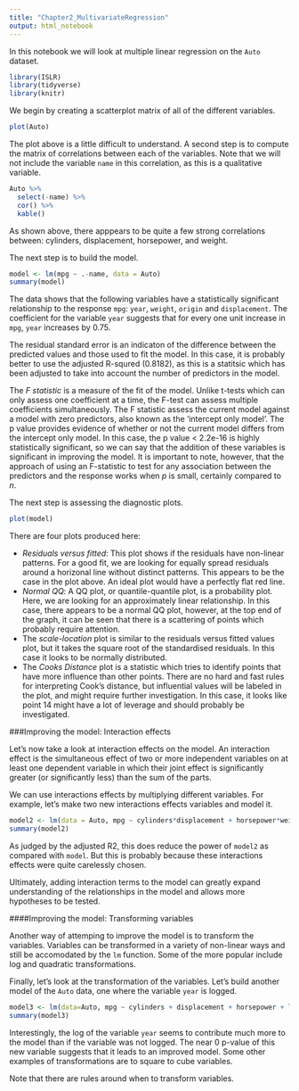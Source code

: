 ```yaml
---
title: "Chapter2_MultivariateRegression"
output: html_notebook
---
```


In this notebook we will look at multiple linear regression on the `Auto` dataset.

```r
library(ISLR)
library(tidyverse)
library(knitr)
```

We begin by creating a scatterplot matrix of all of the different variables.

```r
plot(Auto)
```

The plot above is a little difficult to understand. A second step is to compute the matrix of correlations between each of the variables. Note that we will not include the variable `name` in this correlation, as this is a qualitative variable.

```r
Auto %>%
  select(-name) %>%
  cor() %>%
  kable()
```

As shown above, there apppears to be quite a few strong correlations between: cylinders, displacement, horsepower, and weight.

The next step is to build the model.

```r
model <- lm(mpg ~ .-name, data = Auto)
summary(model)
```

The data shows that the following variables have a statistically significant relationship to the response `mpg`: `year`, `weight`, `origin` and `displacement`. The coefficient for the variable `year` suggests that for every one unit increase in `mpg`, `year` increases by 0.75.

The residual standard error is an indicaton of the difference between the predicted values and those used to fit the model. In this case, it is probably better to use the adjusted R-squred (0.8182), as this is a statitsic which has been adjusted to take into account the number of predictors in the model.

The _F statistic_ is a measure of the fit of the model. Unlike t-tests which can only assess one coefficient at a time, the F-test can assess multiple coefficients simultaneously. The F statistic assess the current model against a model with zero predictors, also known as the 'intercept only model'. The p value provides evidence of whether or not the current model differs from the intercept only model.  In this case, the p value < 2.2e-16 is highly statistically significant, so we can say that the addition of these variables is significant in improving the model. It is important to note, however, that the approach of using an F-statistic to test for any association between the predictors and the response works when _p_ is small, certainly compared to _n_.

The next step is assessing the diagnostic plots.  

```r
plot(model)
```

There are four plots produced here:

- *Residuals versus fitted*: This plot shows if the residuals have non-linear patterns. For a good fit, we are looking for equally spread residuals around a horizonal line without distinct patterns. This appears to be the case in the plot above. An ideal plot would have a perfectly flat red line.
- *Normal QQ*: A QQ plot, or quantile-quantile plot, is a probability plot. Here, we are looking for an approximately linear relationship. In this case, there appears to be a normal QQ plot, however, at the top end of the graph, it can be seen that there is a scattering of points which probably require attention.
- The *scale-location* plot is similar to the residuals versus fitted values plot, but it takes the square root of the standardised residuals. In this case it looks to be normally distributed.
- The *Cooks Distance* plot is a statistic which tries to identify points that have more influence than other points. There are no hard and fast rules for interpreting Cook's distance, but influential values will be labeled in the plot, and might require further investigation. In this case, it looks like point 14 might have a lot of leverage and should probably be investigated.

###Improving the model: Interaction effects

Let's now take a look at interaction effects on the model. An interaction effect is the simultaneous effect of two or more independent variables on at least one dependent variable in which their joint effect is significantly greater (or significantly less) than the sum of the parts.

We can use interactions effects by multiplying different variables. For example, let's make two new interactions effects variables and model it.

```r
model2 <- lm(data = Auto, mpg ~ cylinders*displacement + horsepower*weight)
summary(model2)
```

As judged by the adjusted R2, this does reduce the power of `model2` as compared with `model`. But this is probably because these interactions effects were quite carelessly chosen.

Ultimately, adding interaction terms to the model can greatly expand understanding of the relationships in the model and allows more hypotheses to be tested. 

####Improving the model: Transforming variables

Another way of attemping to improve the model is to transform the variables. Variables can be transformed in a variety of non-linear ways and still be accomodated by the `lm` function. Some of the more popular include log and quadratic transformations.

Finally, let's look at the transformation of the variables. Let's build another model of the `Auto` data, one where the variable `year` is logged.

```r
model3 <- lm(data=Auto, mpg ~ cylinders + displacement + horsepower + log(year))
summary(model3)
```

Interestingly, the log of the variable `year` seems to contribute much more to the model than if the variable was not logged. The near 0 p-value of this new variable suggests that it leads to an improved model. Some other examples of transformations are to square to cube variables.

Note that there are rules around when to transform variables. 






